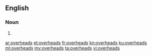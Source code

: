 ==English==

===Noun===
{{head|en}}

# {{plural of|overhead}}

[[ar:overheads]]
[[et:overheads]]
[[fr:overheads]]
[[kn:overheads]]
[[ku:overheads]]
[[ml:overheads]]
[[my:overheads]]
[[ta:overheads]]
[[vi:overheads]]